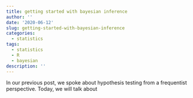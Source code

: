 ```yaml
---
title: getting started with bayesian inference
author: ''
date: '2020-06-12'
slug: getting-started-with-bayesian-inference
categories:
  - statistics
tags:
  - statistics
  - R
  - bayesian
description: ''
---
```





In our previous post, we spoke about hypothesis testing from a frequentist perspective.
Today, we will talk about 



